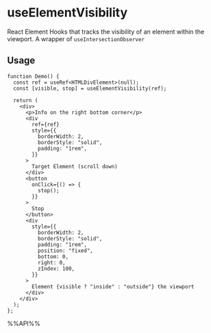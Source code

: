 # useElementVisibility

React Element Hooks that tracks the visibility of an element within the viewport. A wrapper of `useIntersectionObserver`


## Usage

```tsx live
function Demo() {
  const ref = useRef<HTMLDivElement>(null);
  const [visible, stop] = useElementVisibility(ref);

  return (
    <div>
      <p>Info on the right bottom corner</p>
      <div
        ref={ref}
        style={{
          borderWidth: 2,
          borderStyle: "solid",
          padding: "1rem",
        }}
      >
        Target Element (scroll down)
      </div>
      <button
        onClick={() => {
          stop();
        }}
      >
        Stop
      </button>
      <div
        style={{
          borderWidth: 2,
          borderStyle: "solid",
          padding: "1rem",
          position: "fixed",
          bottom: 0,
          right: 0,
          zIndex: 100,
        }}
      >
        Element {visible ? "inside" : "outside"} the viewport
      </div>
    </div>
  );
};

```

%%API%%
